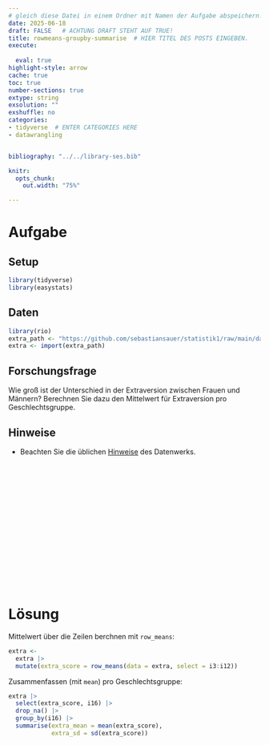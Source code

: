 ```yaml
---
# gleich diese Datei in einem Ordner mit Namen der Aufgabe abspeichern!
date: 2025-06-18
draft: FALSE   # ACHTUNG DRAFT STEHT AUF TRUE!
title: rowmeans-groupby-summarise  # HIER TITEL DES POSTS EINGEBEN.
execute: 
  
  eval: true 
highlight-style: arrow 
cache: true
toc: true
number-sections: true
extype: string
exsolution: ""
exshuffle: no
categories:
- tidyverse  # ENTER CATEGORIES HERE
- datawrangling


bibliography: "../../library-ses.bib"

knitr:
  opts_chunk:
    out.width: "75%"

---
```






# Aufgabe 


## Setup

```r
library(tidyverse)
library(easystats)
```

## Daten

```r
library(rio)
extra_path <- "https://github.com/sebastiansauer/statistik1/raw/main/data/extra.xls"
extra <- import(extra_path)
```


## Forschungsfrage

Wie groß ist der Unterschied in der Extraversion zwischen Frauen und Männern?
Berechnen Sie dazu den Mittelwert für Extraversion pro Geschlechtsgruppe.

## Hinweise


- Beachten Sie die üblichen [Hinweise](https://datenwerk.netlify.app/hinweise) des Datenwerks.


</br>
</br>
</br>

</br>
</br>
</br>

</br>
</br>
</br>

</br>
</br>
</br>


# Lösung 

Mittelwert über die Zeilen berchnen mit `row_means`:

```r
extra <- 
  extra |> 
  mutate(extra_score = row_means(data = extra, select = i3:i12))
```



Zusammenfassen (mit `mean`) pro Geschlechtsgruppe:

```r
extra |> 
  select(extra_score, i16) |> 
  drop_na() |> 
  group_by(i16) |> 
  summarise(extra_mean = mean(extra_score),
            extra_sd = sd(extra_score))
```










